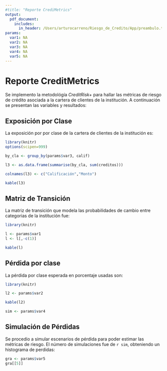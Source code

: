 ```yaml
---
#title: "Reporte CrediMetrics"
output: 
  pdf_document:
    includes:
      in_header: /Users/arturocarreno/Riesgo_de_Credito/App/preambulo.tex
params:
  var1: NA  
  var2: NA
  var3: NA
  var4: NA
  var5: NA
---
```

# Reporte CreditMetrics

Se implemento la metodológía *CreditRisk+* para hallar las métricas de riesgo de crédito asociada a la cartera de clientes de la institución. A continuación se presentan las variables y resultados:

## Exposición por Clase

La exposición por por clase de la cartera de clientes de la institución es:

```r
library(knitr)
options(scipen=999)

by_cla <- group_by(params$var3, calif)

l3 <- as.data.frame(summarise(by_cla, sum(creditos)))

colnames(l3) <- c("Calificación","Monto")

kable(l3)
```


## Matriz de Transición

La matriz de transición que modela las probabilidades de cambio entre categorias de la institución fue: 

```r
library(knitr)

l <- params$var1
l <- l[,-c(1)]

kable(l)

```

## Pérdida por clase

La pérdida por clase esperada en porcentaje usadas son:

```r
library(knitr)

l2 <- params$var2

kable(l2)

```

\newpage

```r


sim <- params$var4
```

## Simulación de Pérdidas

Se procedio a simular escenarios de pérdida para poder estimar las métricas de riesgo. El número de simulaciones fue de `r sim`, obteniendo un histograma de perdidas:


```r

gra <- params$var5
gra[[5]]
```






